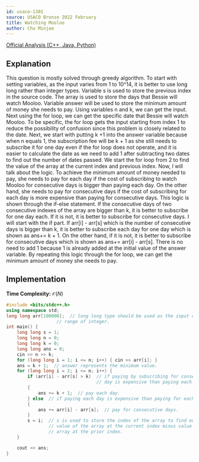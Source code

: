 ```yaml
---
id: usaco-1301
source: USACO Bronze 2022 February
title: Watching Mooloo
author: Chu Minjae
---
```

[Official Analysis (C++, Java, Python)](http://www.usaco.org/current/data/sol_prob3_bronze_feb23.html)

## Explanation

This question is mostly solved through greedy algorithm. To start with setting variables, as the input varies from 1 to 10^14, it is better to use long long rather than integer types. Variable s is used to store the previous index in the source code.
The array is used to store the days that Bessie will watch Mooloo. Variable answer will be used to store the minimum amount of money she needs to pay. Using variables n and k, we can get the input. Next using the for loop, we can get the specific date that Bessie will watch Mooloo.
To be specific, the for loop gets the input starting from index 1 to reduce the possibility of confusion since this problem is closely related to the date. Next, we start with putting k +1 into the answer variable because when n equals 1,
the subscription fee will be k + 1 as she still needs to subscribe it for one day even if the for loop does not operate, and it is easier to calculate the date as we need to add 1 after subtracting two dates to find out the number of dates passed.
We start the for loop from 2 to find the value of the array at the current index and previous index.
Now, I will talk about the logic. To achieve the minimum amount of money needed to pay, she needs to pay for each day if the cost of subscribing to watch Mooloo for consecutive days is bigger than paying each day. On the other hand, she needs to pay for consecutive days if the cost of subscribing for each day is more expensive than paying for consecutive days. This logic is shown through the if-else statement. If the consecutive days of two consecutive indexes of the array are bigger than k, it is better to subscribe for one day each. If it is not, it is better to subscribe for consecutive days. I will start with the if part. If arr[i] - arr[s] which is the number of consecutive days is bigger than k, it is better to subscribe each day for one day which is shown as ans+= k + 1. On the other hand, if it is not, it is better to subscribe for consecutive days which is shown as ans+= arr[i] - arr[s]. There is no need to add 1 because 1 is already added at the initial value of the answer variable. By repeating this logic
through the for loop, we can get the minimum amount of money she needs to pay.


## Implementation

**Time Complexity:** $\mathcal{O}(N)$

<LanguageSection>
<CPPSection>

```cpp
#include <bits/stdc++.h>
using namespace std;
long long arr[100000];  // long long type should be used as the input can exceed the
                   // range of integer.
int main() {
	long long s = 1;
	long long n = 0;
    long long k = 0;
    long long ans = 0;
	cin >> n >> k;
	for (long long i = 1; i <= n; i++) { cin >> arr[i]; }
	ans = k + 1;  // answer represents the minimum value.
	for (long long i = 2; i <= n; i++) {
		if (arr[i] - arr[s] > k)  // if paying by subscribing for consecutive
		                          // day is expensive than paying each day
		{
			ans += k + 1;  // pay each day.
		} else  // if paying each day is expensive than paying for each day.
		{
			ans += arr[i] - arr[s];  // pay for consecutive days.
		}
		s = i;  // s is used to store the index of the array to find out the
		        // value of the array at the current index minus value of the
		        // array at the prior index.
	}

	cout << ans;
}
```

</CPPSection>
</LanguageSection>
